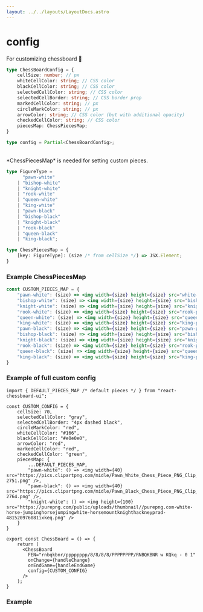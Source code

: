 ```yaml
---
layout: ../../layouts/LayoutDocs.astro
---
```



# config

For customizing chessboard 💅

```ts
type ChessBoardConfig = {
    cellSize: number; // px
    whiteCellColor: string; // CSS color
    blackCellColor: string; // CSS color
    selectedCellColor: string; // CSS color
    selectedCellBorder: string; // CSS border prop
    markedCellColor: string; // px
    circleMarkColor: string; // px
    arrowColor: string; // CSS color (but with additional opacity)
    checkedCellColor: string; // CSS color
    piecesMap: ChessPiecesMap;
}

type config = Partial<ChessBoardConfig>;
```

<br/>
*ChessPiecesMap* is needed for setting custom pieces.

```ts
type FigureType = 
      "pawn-white"
    | "bishop-white" 
    | "knight-white" 
    | "rook-white" 
    | "queen-white" 
    | "king-white"
    | "pawn-black" 
    | "bishop-black" 
    | "knight-black" 
    | "rook-black" 
    | "queen-black" 
    | "king-black";

type ChessPiecesMap = {
    [key: FigureType]: (size /* from cellSize */) => JSX.Element;
}
```

### Example ChessPiecesMap

```jsx
const CUSTOM_PIECES_MAP = {
    "pawn-white": (size) => <img width={size} height={size} src="white-pawn.png" />,
    "bishop-white": (size) => <img width={size} height={size} src="bishop-pawn.png" />,
    "knight-white": (size) => <img width={size} height={size} src="knight-pawn.png" />, 
    "rook-white": (size) => <img width={size} height={size} src="rook-pawn.png" />, 
    "queen-white": (size) => <img width={size} height={size} src="queen-pawn.png" />, 
    "king-white": (size) => <img width={size} height={size} src="king-pawn.png" />,
    "pawn-black": (size) => <img width={size} height={size} src="pawn-pawn.png" />, 
    "bishop-black": (size) => <img width={size} height={size} src="bishop-pawn.png" />, 
    "knight-black": (size) => <img width={size} height={size} src="knight-pawn.png" />, 
    "rook-black": (size) => <img width={size} height={size} src="rook-pawn.png" />, 
    "queen-black": (size) => <img width={size} height={size} src="queen-pawn.png" />, 
    "king-black": (size) => <img width={size} height={size} src="king-pawn.png" />,
}
```

### Example of full custom config

```tsx
import { DEFAULT_PIECES_MAP /* default pieces */ } from "react-chessboard-ui";

const CUSTOM_CONFIG = { 
	cellSize: 70,
	selectedCellColor: "gray",
	selectedCellBorder: "4px dashed black",
	circleMarkColor: "red",
	whiteCellColor: "#166",
	blackCellColor: "#e0e0e0",
	arrowColor: "red",
	markedCellColor: "red",
	checkedCellColor: "green",
	piecesMap: {
		...DEFAULT_PIECES_MAP,
		"pawn-white": () => <img width={40} src="https://pics.clipartpng.com/midle/Pawn_White_Chess_Piece_PNG_Clip_Art-2751.png" />,
		"pawn-black": () => <img width={40} src="https://pics.clipartpng.com/midle/Pawn_Black_Chess_Piece_PNG_Clip_Art-2764.png" />,
		"knight-white": () => <img height={100} src="https://purepng.com/public/uploads/thumbnail//purepng.com-white-horse-jumpinghorsejumpingwhite-horsemountknighthackneyprad-481520976081ixkeq.png" />
	}
}

export const ChessBoard = () => {
	return (
      <ChessBoard 
        FEN="rnbqkbnr/pppppppp/8/8/8/8/PPPPPPPP/RNBQKBNR w KQkq - 0 1"
        onChange={handleChange}
        onEndGame={handleEndGame}
        config={CUSTOM_CONFIG}
      />
    );
}
```

### Example
<div class="component-preview">
    <ChessBoardCustomConfig client:load />
</div>